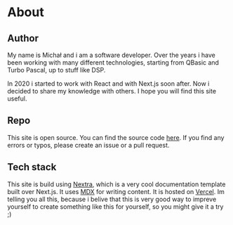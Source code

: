 # About

## Author

My name is Michał and i am a software developer. Over the years i have been working with many different technologies, starting from QBasic and Turbo Pascal, up to stuff like DSP.

In 2020 i started to work with React and with Next.js soon after. Now i decided to share my knowledge with others. I hope you will find this site useful.

## Repo

This site is open source. You can find the source code [here](https://github.com/Michal-gasiorowski/code). If you find any errors or typos, please create an issue or a pull request.

## Tech stack

This site is build using [Nextra](https://nextra.vercel.app/), which is a very cool documentation template built over Next.js. It uses [MDX](https://mdxjs.com/) for writing content. It is hosted on [Vercel](https://vercel.com/). Im telling you all this, because i belive that this is very good way to impreve yourself to create something like this for yourself, so you might give it a try ;)

